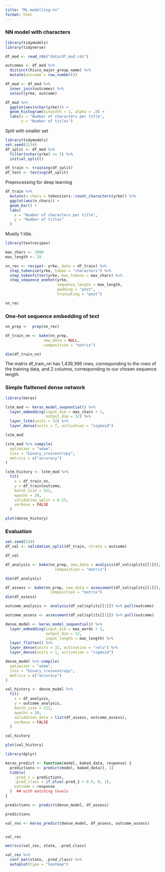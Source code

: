 ```yaml
---
title: "ML-modelling-nn"
format: html
---
```


### NN model with characters

```r
library(tidymodels)
library(tidyverse)

df_mod <- read_rds("data/df_mod.rds")

outcomes <- df_mod %>% 
  distinct(hisco_major_group_name) %>% 
  mutate(outcome = row_number())

df_mod <- df_mod %>% 
  inner_join(outcomes) %>% 
  select(yrke, outcome)
```


```r
df_mod %>% 
  ggplot(aes(nchar(yrke))) +
  geom_histogram(binwidth = 1, alpha = .8) +
  labs(x = "Number of characters per title",
       y = "Number of titles")
```

Split with smaller set

```r
library(tidymodels)
set.seed(1234)
df_split <- df_mod %>%
  filter(nchar(yrke) >= 5) %>%
  initial_split()

df_train <- training(df_split)
df_test <- testing(df_split)

```

Preprocessing for deep learning

```r
df_train %>%
  mutate(n_chars = tokenizers::count_characters(yrke)) %>%
  ggplot(aes(n_chars)) +
  geom_bar() +
  labs(
    x = "Number of characters per title",
    y = "Number of titles"
  )
```

Mostly 1 title.

```r
library(textrecipes)

max_chars <- 1000
max_length <- 20

nn_rec <- recipe(~ yrke, data = df_train) %>%
  step_tokenize(yrke, token = "characters") %>%
  step_tokenfilter(yrke, max_tokens = max_chars) %>%
  step_sequence_onehot(yrke, 
                       sequence_length = max_length,
                       padding = "post",
                       truncating = "post")

nn_rec
```

###  One-hot sequence embedding of text

```r
nn_prep <-  prep(nn_rec)

df_train_nn <- bake(nn_prep, 
                 new_data = NULL, 
                 composition = "matrix")

dim(df_train_nn)
```

The matrix df_train_nn has 1,439,366 rows, corresponding to the rows of the training data, and 2 columns, corresponding to our chosen sequence length.

### Simple flattened dense network

```r
library(keras)

lstm_mod <- keras_model_sequential() %>%
  layer_embedding(input_dim = max_chars + 1, 
                  output_dim = 32) %>%
  layer_lstm(units = 32) %>%
  layer_dense(units = 7, activation = "sigmoid")

lstm_mod
```


```r
lstm_mod %>% compile(
  optimizer = "adam",
  loss = "binary_crossentropy",
  metrics = c("accuracy")
)
```


```r
lstm_history <- lstm_mod %>%
  fit(
    x = df_train_nn,
    y = df_train$outcome,
    batch_size = 512,
    epochs = 20,
    validation_split = 0.25,
    verbose = FALSE
  )
```



```r
plot(dense_history)

```

### Evaluation

```r
set.seed(234)
df_val <- validation_split(df_train, strata = outcome)

df_val
```


```r
df_analysis <- bake(nn_prep, new_data = analysis(df_val$splits[[1]]),
                      composition = "matrix")

dim(df_analysis)
```


```r
df_assess <- bake(nn_prep, new_data = assessment(df_val$splits[[1]]),
                    composition = "matrix")
dim(df_assess)
```



```r
outcome_analysis <- analysis(df_val$splits[[1]]) %>% pull(outcome)

outcome_assess <- assessment(df_val$splits[[1]]) %>% pull(outcome)
```


```r
dense_model <- keras_model_sequential() %>%
  layer_embedding(input_dim = max_words + 1,
                  output_dim = 12,
                  input_length = max_length) %>%
  layer_flatten() %>%
  layer_dense(units = 32, activation = "relu") %>%
  layer_dense(units = 1, activation = "sigmoid")

dense_model %>% compile(
  optimizer = "adam",
  loss = "binary_crossentropy",
  metrics = c("accuracy")
)
```



```r
val_history <- dense_model %>%
  fit(
    x = df_analysis,
    y = outcome_analysis,
    batch_size = 512,
    epochs = 10,
    validation_data = list(df_assess, outcome_assess),
    verbose = FALSE
  )

val_history
```


```r
plot(val_history)

```




```r
library(dplyr)

keras_predict <- function(model, baked_data, response) {
  predictions <- predict(model, baked_data)[, 1]
  tibble(
    .pred_1 = predictions,
    .pred_class = if_else(.pred_1 < 0.5, 0, 1),
    outcome = response
  )  ## with matching levels
}
```





```r
predictions <- predict(dense_model, df_assess)

predictions

val_res <- keras_predict(dense_model, df_assess, outcome_assess)


val_res
```


```r
metrics(val_res, state, .pred_class)

```



```r
val_res %>%
  conf_mat(state, .pred_class) %>%
  autoplot(type = "heatmap")
```

